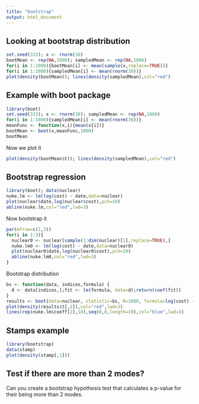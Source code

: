 ```yaml
---
title: "bootstrap"
output: html_document
---
```


## Looking at bootstrap distribution

```r
set.seed(333); x <- rnorm(30)
bootMean <- rep(NA,1000); sampledMean <- rep(NA,1000)
for(i in 1:1000){bootMean[i] <- mean(sample(x,replace=TRUE))}
for(i in 1:1000){sampledMean[i] <- mean(rnorm(30))}
plot(density(bootMean)); lines(density(sampledMean),col="red")
```

## Example with boot package

```r
library(boot)
set.seed(333); x <- rnorm(30); sampledMean <- rep(NA,1000)
for(i in 1:1000){sampledMean[i] <- mean(rnorm(30))}
meanFunc <- function(x,i){mean(x[i])}
bootMean <- boot(x,meanFunc,1000)
bootMean

```

Now we plot it

```r
plot(density(bootMean$t)); lines(density(sampledMean),col="red")
```


## Bootstrap regression

```r
library(boot); data(nuclear)
nuke.lm <- lm(log(cost) ~ date,data=nuclear)
plot(nuclear$date,log(nuclear$cost),pch=19)
abline(nuke.lm,col="red",lwd=3)
```

Now bootstrap it

```r
par(mfrow=c(1,3))
for(i in 1:3){
  nuclear0 <- nuclear[sample(1:dim(nuclear)[1],replace=TRUE),]
  nuke.lm0 <- lm(log(cost) ~ date,data=nuclear0)
  plot(nuclear0$date,log(nuclear0$cost),pch=19)
  abline(nuke.lm0,col="red",lwd=3)
}
```

Bootstrap distribution

```r
bs <- function(data, indices,formula) {
  d <- data[indices,];fit <- lm(formula, data=d);return(coef(fit)) 
} 
results <- boot(data=nuclear, statistic=bs, R=1000, formula=log(cost) ~ date)
plot(density(results$t[,2]),col="red",lwd=3)
lines(rep(nuke.lm$coeff[2],10),seq(0,8,length=10),col="blue",lwd=3)
```



## Stamps example

```r
library(bootstrap)
data(stamp)
plot(density(stamp[,1]))
```

## Test if there are more than 2 modes?

Can you create a bootstrap hypothesis test that calculates a p-value for their being more than 2 modes. 


